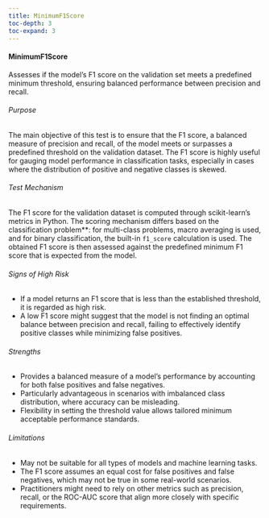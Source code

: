 ```yaml
---
title: MinimumF1Score
toc-depth: 3
toc-expand: 3
---
```








#### MinimumF1Score

Assesses if the model's F1 score on the validation set meets a predefined minimum threshold, ensuring balanced
performance between precision and recall.

###### Purpose

The main objective of this test is to ensure that the F1 score, a balanced measure of precision and recall, of the
model meets or surpasses a predefined threshold on the validation dataset. The F1 score is highly useful for
gauging model performance in classification tasks, especially in cases where the distribution of positive and
negative classes is skewed.

###### Test Mechanism

The F1 score for the validation dataset is computed through scikit-learn's metrics in Python. The scoring mechanism
differs based on the classification problem**: for multi-class problems, macro averaging is used, and for binary
classification, the built-in `f1_score` calculation is used. The obtained F1 score is then assessed against the
predefined minimum F1 score that is expected from the model.

###### Signs of High Risk

- If a model returns an F1 score that is less than the established threshold, it is regarded as high risk.
- A low F1 score might suggest that the model is not finding an optimal balance between precision and recall,
failing to effectively identify positive classes while minimizing false positives.

###### Strengths

- Provides a balanced measure of a model's performance by accounting for both false positives and false negatives.
- Particularly advantageous in scenarios with imbalanced class distribution, where accuracy can be misleading.
- Flexibility in setting the threshold value allows tailored minimum acceptable performance standards.

###### Limitations

- May not be suitable for all types of models and machine learning tasks.
- The F1 score assumes an equal cost for false positives and false negatives, which may not be true in some
real-world scenarios.
- Practitioners might need to rely on other metrics such as precision, recall, or the ROC-AUC score that align more
closely with specific requirements.




 